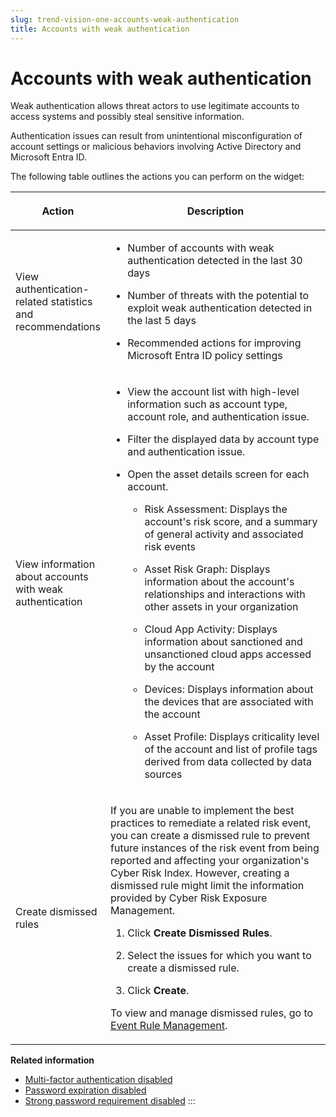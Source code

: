```yaml
---
slug: trend-vision-one-accounts-weak-authentication
title: Accounts with weak authentication
---
```

# Accounts with weak authentication

Weak authentication allows threat actors to use legitimate accounts to access systems and possibly steal sensitive information.

Authentication issues can result from unintentional misconfiguration of account settings or malicious behaviors involving Active Directory and Microsoft Entra ID.

The following table outlines the actions you can perform on the widget:

<table>
<colgroup>
<col style="width: 25%" />
<col style="width: 75%" />
</colgroup>
<thead>
<tr>
<th><p>Action</p></th>
<th><p>Description</p></th>
</tr>
</thead>
<tbody>
<tr>
<td><p>View authentication-related statistics and recommendations</p></td>
<td><ul>
<li><p>Number of accounts with weak authentication detected in the last 30 days</p></li>
<li><p>Number of threats with the potential to exploit weak authentication detected in the last 5 days</p></li>
<li><p>Recommended actions for improving Microsoft Entra ID policy settings</p></li>
</ul></td>
</tr>
<tr>
<td><p>View information about accounts with weak authentication</p></td>
<td><ul>
<li><p>View the account list with high-level information such as account type, account role, and authentication issue.</p></li>
<li><p>Filter the displayed data by account type and authentication issue.</p></li>
<li><p>Open the asset details screen for each account.</p>
<ul>
<li><p>Risk Assessment: Displays the account's risk score, and a summary of general activity and associated risk events</p></li>
<li><p>Asset Risk Graph: Displays information about the account's relationships and interactions with other assets in your organization</p></li>
<li><p>Cloud App Activity: Displays information about sanctioned and unsanctioned cloud apps accessed by the account</p></li>
<li><p>Devices: Displays information about the devices that are associated with the account</p></li>
<li><p>Asset Profile: Displays criticality level of the account and list of profile tags derived from data collected by data sources</p></li>
</ul></li>
</ul></td>
</tr>
<tr>
<td><p>Create dismissed rules</p></td>
<td><p>If you are unable to implement the best practices to remediate a related risk event, you can create a dismissed rule to prevent future instances of the risk event from being reported and affecting your organization's Cyber Risk Index. However, creating a dismissed rule might limit the information provided by Cyber Risk Exposure Management.</p>
<ol>
<li><p>Click <strong>Create Dismissed Rules</strong>.</p></li>
<li><p>Select the issues for which you want to create a dismissed rule.</p></li>
<li><p>Click <strong>Create</strong>.</p></li>
</ol>
<p>To view and manage dismissed rules, go to <a href="trend-vision-one-event-rule-management">Event Rule Management</a>.</p></td>
</tr>
</tbody>
</table>

**Related information**

- [Multi-factor authentication disabled](multifactor-authentication-disabled.md "Multi-factor authentication (MFA) prevents unauthorized access to assets by requiring more than one form of authentication during sign-on.")
- [Password expiration disabled](password-expiration-disabled.md "Password expiration limits the risk of a threat actor guessing or cracking a password before it is changed.")
- [Strong password requirement disabled](strong-password-disabled.md "Requiring account owners to create strong passwords reduces the risk of brute force attacks.")
:::
